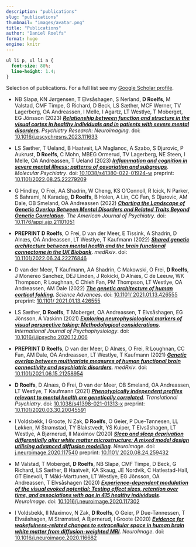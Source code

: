 ```yaml
---
description: "publications"
slug: "publications"
thumbnail: "images/avatar.png"
title: "Publications"
author: "Daniel Roelfs"
format: hugo
engine: knitr
---
```


```css
ul li p, ul li a {
  font-size: 80%;
  line-height: 1.4;
}
```

Selection of publications. For a full list see my [Google Scholar profile](https://scholar.google.com/citations?user=QmVQcsAAAAAJ&hl=en).

  - NB Slapø, KN Jørgensen, T Elvsåshagen, S Nerland, **D Roelfs**, M Valstad, CMF Timpe, G Richard, D Beck, LS Sæther, MCF Werner, TV Lagerberg, OA Andreassen, I Melle, I Agartz, LT Westlye, T Moberget, EG Jönsson (2023) [***Relationship between function and structure in the visual cortex in healthy individuals and in patients with severe mental disorders***](https://doi.org/10.1016/j.pscychresns.2023.111633). _Psychiatry Research: Neuroimaging_. doi: [10.1016/j.pscychresns.2023.111633](https://doi.org/10.1016/j.pscychresns.2023.111633)

  - LS Sæther, T Ueland, B Haatveit, LA Maglanoc, A Szabo, S Djurovic, P Aukrust, **D Roelfs**, C Mohn, MBEG Ormerud, TV Lagerberg, NE Steen, I Melle, OA Andreassen, T Ueland (2023) [***Inflammation and cognition in severe mental illness: patterns of covariation and subgroups***](https://doi.org/10.1038/s41380-022-01924-w). _Molecular Psychiatry_. doi: [10.1038/s41380-022-01924-w](https://doi.org/10.1038/s41380-022-01924-w) preprint: [10.1101/2022.08.25.22279209](https://doi.org/10.1101/2022.08.25.22279209)

  - G Hindley, O Frei, AA Shadrin, W Cheng, KS O'Connoll, R Icick, N Parker, S Bahrami, N Karadag, **D Roelfs**, B Holen, A Lin, CC Fan, S Djurovic, AM Dale, OB Smeland, OA Andreassen (2022) [***Charting the Landscape of Genetic Overlap Between Mental Disorders and Related Traits Beyond Genetic Correlation***](https://doi.org/10.1176/appi.ajp.21101051). _The American Journal of Psychiatry_. doi: [10.1176/appi.ajp.21101051](https://doi.org/10.1176/appi.ajp.21101051)

  - **PREPRINT** **D Roelfs**, O Frei, D van der Meer, E Tissink, A Shadrin, D Alnæs, OA Andreassen, LT Westlye, T Kaufmann (2022) [***Shared genetic architecture between mental health and the brain functional connectome in the UK Biobank***](https://doi.org/10.1101/2022.06.24.22276846). _medRxiv_. doi: [10.1101/2022.06.24.22276846](https://doi.org/10.1101/2022.06.24.22276846)

  - D van der Meer, T Kaufmann, AA Shadrin, C Makowski, O Frei, **D Roelfs**, J Monereo Sanchez, DEJ Linden, J Rokicki, D Alnæs, C de Leeuw, WK Thompson, R Loughnan, C Chieh Fan, PM Thompson, LT Westlye, OA Andreassen, AM Dale (2022) [***The genetic architecture of human cortical folding***](https://doi.org/10.1126/sciadv.abj9446). _Science Advances_. doi: [10.1101/ 2021.01.13.426555](https://doi.org/10.1126/sciadv.abj9446) preprint: [10.1101/ 2021.01.13.426555](https://doi.org/10.1101/2021.01.13.426555)

  - LS Sæther, **D Roelfs**, T Moberget, OA Andreassen, T Elvsåshagen, EG Jönsson, A Vaskinn (2021) [***Exploring neurophysiological markers of visual perspective taking: Methodological considerations***](https://doi.org/10.1016/j.ijpsycho.2020.12.006). _International Journal of Psychophysiology_. doi: [10.1016/j.ijpsycho.2020.12.006](https://doi.org/10.1016/j.ijpsycho.2020.12.006)
  
  - **PREPRINT** **D Roelfs**, D van der Meer, D Alnæs, O Frei, R Loughnan, CC Fan, AM Dale, OA Andreassen, LT Westlye, T Kaufmann (2021) [***Genetic overlap between multivariate measures of human functional brain connectivity and psychiatric disorders***](https://doi.org/10.1101/2021.06.15.21258954). _medRxiv_. doi: [10.1101/2021.06.15.21258954](https://doi.org/10.1101/2021.06.15.21258954)

  - **D Roelfs**, D Alnæs, O Frei, D van der Meer, OB Smeland, OA Andreassen, LT Westlye, T Kaufmann (2021) [***Phenotypically independent profiles relevant to mental health are genetically correlated***](https://doi.org/10.1038/s41398-021-01313-x). _Translational Psychiatry_. doi: [10.1038/s41398-021-01313-x](https://doi.org/10.1038/s41398-021-01313-x) preprint: [10.1101/2020.03.30.20045591](https://doi.org/10.1101/2020.03.30.20045591)

  - I Voldsbekk, I Groote, N Zak, **D Roelfs**, O Geier, P Due-Tønnesen, LL Løkken, M Strømstad, TY Blakstvedt, YS Kuiper, T Elvsåshagen, LT Westlye, A Bjørnerud, II Maximov (2020) [***Sleep and sleep deprivation differentially alter white matter microstructure: A mixed model design utilising advanced diffusion modelling***](https://doi.org/10.1016/j.neuroimage.2020.117540). _NeuroImage_. doi: [j.neuroimage.2020.117540](https://doi.org/10.1016/j.neuroimage.2020.117540) preprint: [10.1101/ 2020.08.24.259432](https://doi.org/10.1101/2020.08.24.259432)

  - M Valstad, T Moberget, **D Roelfs**, NB Slapø, CMF Timpe, D Beck, G Richard, LS Sæther, B Haatveit, KA Skaug, JE Nordvik, C Hatlestad-Hall, GT Einevoll, T Mãki-Marttunen, LT Westlye, EG Jõnsson, OA Andreassen, T Elvsåshagen (2020) [***Experience-dependent modulation of the visual evoked potential: Testing effect sizes, retention over time, and associations with age in 415 healthy individuals***](https://doi.org/10.1016/j.neuroimage.2020.117302). _NeuroImage_. doi: [10.1016/j.neuroimage.2020.117302](https://doi.org/10.1016/j.neuroimage.2020.117302)

  - I Voldsbekk, II Maximov, N Zak, **D Roelfs**, O Geier, P Due-Tønnessen, T Elvsåshagen, M Strømstad, A Bjørnerud, I Groote (2020) [***Evidence for wakefulness-related changes to extracellular space in human brain white matter from diffusion-weighted MRI***](https://doi.org/10.1016/j.neuroimage.2020.116682). _NeuroImage_. doi: [10.1016/j.neuroimage.2020.116682](https://doi.org/10.1016/j.neuroimage.2020.116682)
